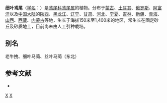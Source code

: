 {{Speciesbox 
| genus = Iris
| species = tenuifolia
| image = Iris tenuifolia; Baikonur 005.jpg
| status = NE
| status_system = IUCN3.1
| authority = Pall.
}}

'''细叶鸢尾'''（[[学名|学名]]：{{lang|la|''Iris tenuifolia''}}）是[[鸢尾科|鸢尾科]][[鸢尾属|鸢尾属]]的植物。分布于[[蒙古|蒙古]]、[[土耳其|土耳其]]、[[俄罗斯|俄罗斯]]、[[阿富汗|阿富汗]]以及[[中国大陆|中国大陆]]的[[陕西|陕西]]、[[黑龙江|黑龙江]]、[[辽宁|辽宁]]、[[甘肃|甘肃]]、[[河北|河北]]、[[宁夏|宁夏]]、[[吉林|吉林]]、[[新疆|新疆]]、[[青海|青海]]、[[山西|山西]]、[[西藏|西藏]]、[[内蒙古|内蒙古]]等地，生长于海拔150米至1,400米的地区，常生长在固定砂丘及砂质地上，目前尚未由人工引种栽培。

== 别名 ==
老牛拽、细叶马蔺、丝叶马蔺（东北）

== 参考文献 ==
<div class="references-small">
* {{cite web| url =http://www.bioinfo.cn/db05/KmzwSpecies.php?action=view&id=11421| title =细叶鸢尾| work =《中国高等植物数据库全库》| publisher =中国科学院微生物研究所| author =昆明植物研究所| accessdate =2009-02-24| deadurl =yes| archiveurl =https://web.archive.org/web/20160305002304/http://www.bioinfo.cn/db05/KmzwSpecies.php?action=view&id=11421| archivedate =2016-03-05}}
</div>
{{Taxonbar|from=Q4203239}}

[[Category:鸢尾属|X]]
[[Category:1776年描述的植物|X]]